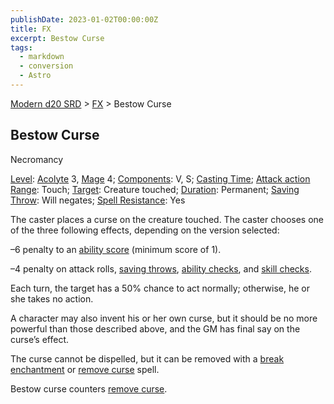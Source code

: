 ```yaml
---
publishDate: 2023-01-02T00:00:00Z
title: FX
excerpt: Bestow Curse
tags:
  - markdown
  - conversion
  - Astro
---
```


[Modern d20 SRD](/#modernD20) > [FX](modern-d20-srd-fx-index) > Bestow Curse

## Bestow Curse

Necromancy

[Level](modern-d20-srd-fx-level): [Acolyte](modern-d20-srd-classes-advanced-acolyte) 3, [Mage](modern-d20-srd-classes-advanced-mage) 4; [Components](modern-d20-srd-fx-components): V, S; [Casting Time](modern-d20-srd-fx-casting-time); [Attack action](modern-d20-srd-combat-attack-actions) [Range](modern-d20-srd-fx-range): Touch; [Target](modern-d20-srd-fx-target): Creature touched; [Duration](modern-d20-srd-fx-duration): Permanent; [Saving Throw](modern-d20-srd-basics-saving-throws): Will negates; [Spell Resistance](modern-d20-srd-special-abilities-spell-resistance): Yes

The caster places a curse on the creature touched. The caster chooses one of the three following effects, depending on the version selected:

–6 penalty to an [ability score](modern-d20-srd-basics-ability-scores) (minimum score of 1).

–4 penalty on attack rolls, [saving throws](modern-d20-srd-basics-saving-throws), [ability checks](modern-d20-srd-skills-skill-basics), and [skill checks](modern-d20-srd-skills-skill-basics-php#skill-check-index).

Each turn, the target has a 50% chance to act normally; otherwise, he or she takes no action.

A character may also invent his or her own curse, but it should be no more powerful than those described above, and the GM has final say on the curse’s effect.

The curse cannot be dispelled, but it can be removed with a [break enchantment](modern-d20-srd-fx-break-enchantment) or [remove curse](modern-d20-srd-fx-remove-curse) spell.

Bestow curse counters [remove curse](modern-d20-srd-fx-remove-curse).
